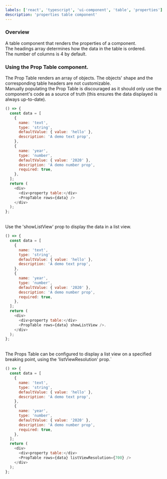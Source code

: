 ```yaml
---
labels: ['react', 'typescript', 'ui-component', 'table', 'properties']
description: 'properties table component'
---
```



### Overview

A table component that renders the properties of a component.  
The headings array determines how the data in the table is ordered.  
The number of columns is 4 by default.

### Using the Prop Table component.

The Prop Table renders an array of objects. The objects' shape and the corresponding table headers are not customizable.  
Manually populating the Prop Table is discouraged as it should only use the component's code as a source of truth (this ensures the data displayed is always up-to-date).

```js live
() => {
  const data = [
    {
      name: 'text',
      type: 'string',
      defaultValue: { value: 'hello' },
      description: 'A demo text prop',
    },
    {
      name: 'year',
      type: 'number',
      defaultValue: { value: '2020' },
      description: 'A demo number prop',
      required: true,
    },
  ];
  return (
    <div>
      <div>property table:</div>
      <PropTable rows={data} />
    </div>
  );
};
```

<br />
Use the 'showListView' prop to display the data in a list view.

```js live
() => {
  const data = [
    {
      name: 'text',
      type: 'string',
      defaultValue: { value: 'hello' },
      description: 'A demo text prop',
    },
    {
      name: 'year',
      type: 'number',
      defaultValue: { value: '2020' },
      description: 'A demo number prop',
      required: true,
    },
  ];
  return (
    <div>
      <div>property table:</div>
      <PropTable rows={data} showListView />.
    </div>
  );
};
```

<br />
The Props Table can be configured to display a list view on a specified breaking
point, using the 'listViewResolution' prop.`

```js live
() => {
  const data = [
    {
      name: 'text',
      type: 'string',
      defaultValue: { value: 'hello' },
      description: 'A demo text prop',
    },
    {
      name: 'year',
      type: 'number',
      defaultValue: { value: '2020' },
      description: 'A demo number prop',
      required: true,
    },
  ];
  return (
    <div>
      <div>property table:</div>
      <PropTable rows={data} listViewResolution={700} />
    </div>
  );
};
```
